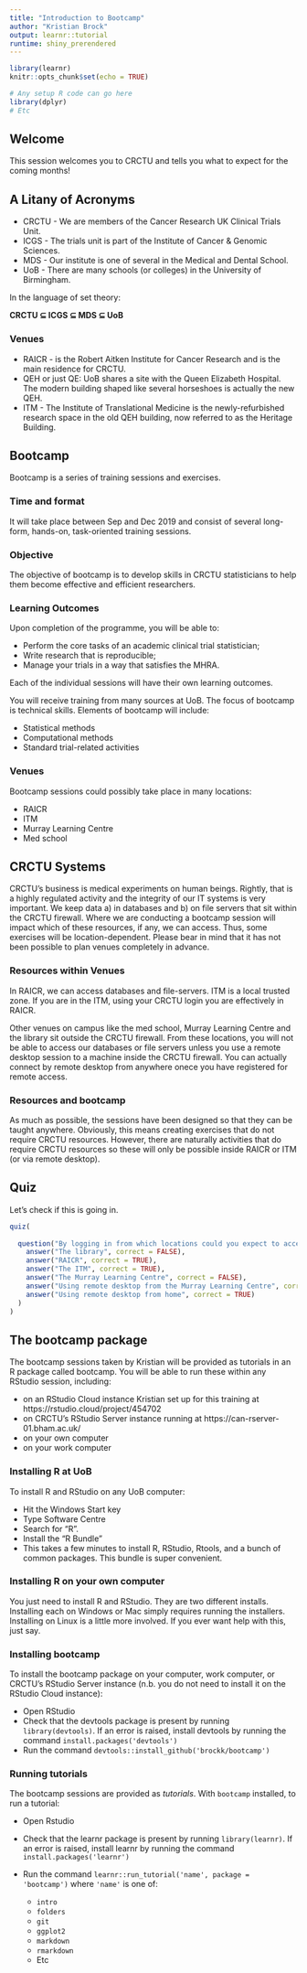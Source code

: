 ```yaml
---
title: "Introduction to Bootcamp"
author: "Kristian Brock"
output: learnr::tutorial
runtime: shiny_prerendered
---
```


```r
library(learnr)
knitr::opts_chunk$set(echo = TRUE)

# Any setup R code can go here
library(dplyr)
# Etc
```


## Welcome

This session welcomes you to CRCTU and tells you what to expect for the coming months!

## A Litany of Acronyms

* CRCTU - We are members of the Cancer Research UK Clinical Trials Unit.
* ICGS - The trials unit is part of the Institute of Cancer & Genomic Sciences.
* MDS - Our institute is one of several in the Medical and Dental School.
* UoB - There are many schools (or colleges) in the University of Birmingham.

In the language of set theory:

**CRCTU ⊆ ICGS ⊆ MDS ⊆ UoB**

### Venues

* RAICR - is the Robert Aitken Institute for Cancer Research and is the main residence for CRCTU.
* QEH or just QE: UoB shares a site with the Queen Elizabeth Hospital. The modern building shaped like several horseshoes is actually the new QEH.
* ITM - The Institute of Translational Medicine is the newly-refurbished research space in the old QEH building, now referred to as the Heritage Building. 


## Bootcamp
Bootcamp is a series of training sessions and exercises. 

### Time and format
It will take place between Sep and Dec 2019 and consist of several long-form, hands-on, task-oriented training sessions.

### Objective
The objective of bootcamp is to develop skills in CRCTU statisticians to help them become effective and efficient researchers. 

### Learning Outcomes 
Upon completion of the programme, you will be able to: 

* Perform the core tasks of an academic clinical trial statistician;
* Write research that is reproducible;
* Manage your trials in a way that satisfies the MHRA.

Each of the individual sessions will have their own learning outcomes.

You will receive training from many sources at UoB. The focus of bootcamp is technical skills. Elements of bootcamp will include:

* Statistical methods
* Computational methods
* Standard trial-related activities
	
### Venues
Bootcamp sessions could possibly take place in many locations:

* RAICR
* ITM
* Murray Learning Centre
* Med school

## CRCTU Systems
CRCTU's business is medical experiments on human beings. 
Rightly, that is a highly regulated activity and the integrity of our IT systems is very important. 
We keep data a) in databases and b) on file servers that sit within the CRCTU firewall. 
Where we are conducting a bootcamp session will impact which of these resources, if any, we can access. 
Thus, some exercises will be location-dependent. 
Please bear in mind that it has not been possible to plan venues completely in advance.

### Resources within Venues
In RAICR, we can access databases and file-servers. ITM is a local trusted zone. If you are in the ITM, using your CRCTU login you are effectively in RAICR.

Other venues on campus like the med school, Murray Learning Centre and the library sit outside the CRCTU firewall. From these locations, you will not be able to access our databases or file servers unless you use a remote desktop session to a machine inside the CRCTU firewall. 
You can actually connect by remote desktop from anywhere onece you have registered for remote access.

### Resources and bootcamp
As much as possible, the sessions have been designed so that they can be taught anywhere. Obviously, this means creating exercises that do not require CRCTU resources. However, there are naturally activities that do require CRCTU resources so these will only be possible inside RAICR or ITM (or via remote desktop).

## Quiz
Let's check if this is going in.

```r
quiz(
  
  question("By logging in from which locations could you expect to access CRCTU's file server?",
    answer("The library", correct = FALSE),
    answer("RAICR", correct = TRUE),
    answer("The ITM", correct = TRUE),
    answer("The Murray Learning Centre", correct = FALSE),
    answer("Using remote desktop from the Murray Learning Centre", correct = TRUE),
    answer("Using remote desktop from home", correct = TRUE)
  )
)
```

## The bootcamp package
The bootcamp sessions taken by Kristian will be provided as tutorials in an R package called bootcamp. 
You will be able to run these within any RStudio session, including:

*	on an RStudio Cloud instance Kristian set up for this training at https://rstudio.cloud/project/454702
* on CRCTU's RStudio Server instance running at https://can-rserver-01.bham.ac.uk/
* on your own computer
* on your work computer

### Installing R at UoB
To install R and RStudio on any UoB computer:

* Hit the Windows Start key
* Type Software Centre
* Search for "R".
* Install the "R Bundle"
* This takes a few minutes to install R, RStudio, Rtools, and a bunch of common packages. 
This bundle is super convenient.

### Installing R on your own computer

You just need to install R and RStudio.
They are two different installs.
Installing each on Windows or Mac simply requires running the installers.
Installing on Linux is a little more involved.
If you ever want help with this, just say.

### Installing bootcamp 
To install the bootcamp package on your computer, work computer, or CRCTU's RStudio Server instance (n.b. you do not need to install it on the RStudio Cloud instance):

* Open RStudio
* Check that the devtools package is present by running `library(devtools)`. If an error is raised, install devtools by running the command `install.packages('devtools')` 
*	Run the command `devtools::install_github('brockk/bootcamp')`

### Running tutorials
The bootcamp sessions are provided as *tutorials*.
With `bootcamp` installed, to run a tutorial:

* Open Rstudio
* Check that the learnr package is present by running `library(learnr)`. If an error is raised, install learnr by running the command `install.packages('learnr')`
* Run the command `learnr::run_tutorial('name', package = 'bootcamp')` where `'name'` is one of:

  * `intro`
  * `folders`
  * `git`
  * `ggplot2`
  * `markdown`
  * `rmarkdown`
  * Etc
